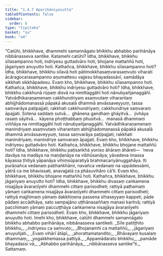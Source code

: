 ```yaml
---
title: "1.4.7 Aparihāniyasutta"
tableOfContents: false
sidebar:
  order: 8
type: "tipitaka"
basket: "su"
book: "a4"
---
```



<DynamicBreadcrumb />

<Division number="37" book="a4" bookNo="15" page="348">

<Paragraph number="254" book="a4">
“Catūhi, bhikkhave, dhammehi samannāgato bhikkhu abhabbo parihānāya nibbānasseva santike. Katamehi catūhi? Idha, bhikkhave, bhikkhu sīlasampanno hoti, indriyesu guttadvāro hoti, bhojane mattaññū hoti, jāgariyaṃ anuyutto hoti.
</Paragraph>

<Paragraph number="255" book="a4">
Kathañca, bhikkhave, bhikkhu sīlasampanno hoti? Idha, bhikkhave, bhikkhu sīlavā hoti pātimokkhasaṃvarasaṃvuto viharati ācāragocarasampanno aṇumattesu vajjesu bhayadassāvī, samādāya sikkhati sikkhāpadesu. Evaṃ kho, bhikkhave, bhikkhu sīlasampanno hoti.
</Paragraph>

<Paragraph number="256" book="a4">
Kathañca, bhikkhave, bhikkhu indriyesu guttadvāro hoti? Idha, bhikkhave, bhikkhu cakkhunā rūpaṃ disvā na nimittaggāhī hoti nānubyañjanaggāhī. Yatvādhikaraṇamenaṃ cakkhundriyaṃ asaṃvutaṃ viharantaṃ abhijjhādomanassā pāpakā akusalā dhammā anvāssaveyyuṃ, tassa saṃvarāya paṭipajjati; rakkhati cakkhundriyaṃ; cakkhundriye saṃvaraṃ āpajjati. Sotena saddaṃ sutvā…  ghānena gandhaṃ ghāyitvā…  jivhāya rasaṃ sāyitvā…  kāyena phoṭṭhabbaṃ phusitvā…  manasā dhammaṃ viññāya na nimittaggāhī hoti nānubyañjanaggāhī. Yatvādhikaraṇamenaṃ manindriyaṃ asaṃvutaṃ viharantaṃ abhijjhādomanassā pāpakā akusalā dhammā anvāssaveyyuṃ, tassa saṃvarāya paṭipajjati; rakkhati manindriyaṃ; manindriye saṃvaraṃ āpajjati. Evaṃ kho, bhikkhave, bhikkhu indriyesu guttadvāro hoti.
</Paragraph>

<Paragraph number="257" book="a4">
Kathañca, bhikkhave, bhikkhu bhojane mattaññū hoti? Idha, bhikkhave, bhikkhu paṭisaṅkhā yoniso āhāraṃ āhāreti—  ‘neva davāya na madāya na maṇḍanāya na vibhūsanāya; yāvadeva imassa kāyassa ṭhitiyā yāpanāya vihiṃsūparatiyā brahmacariyānuggahāya. Iti purāṇañca vedanaṃ paṭihaṅkhāmi, navañca vedanaṃ na uppādessāmi, yātrā ca me bhavissati, anavajjatā ca phāsuvihāro cā’ti. Evaṃ kho, bhikkhave, bhikkhu bhojane mattaññū hoti.
</Paragraph>

<Paragraph number="258" book="a4">
Kathañca, bhikkhave, bhikkhu jāgariyaṃ anuyutto hoti? Idha, bhikkhave, bhikkhu divasaṃ caṅkamena nisajjāya āvaraṇīyehi dhammehi cittaṃ parisodheti; rattiyā paṭhamaṃ yāmaṃ caṅkamena nisajjāya āvaraṇīyehi dhammehi cittaṃ parisodheti; rattiyā majjhimaṃ yāmaṃ dakkhiṇena passena sīhaseyyaṃ kappeti, pāde pādaṃ accādhāya, sato sampajāno uṭṭhānasaññaṃ manasi karitvā; rattiyā pacchimaṃ yāmaṃ paccuṭṭhāya caṅkamena nisajjāya āvaraṇīyehi dhammehi cittaṃ parisodheti. Evaṃ kho, bhikkhave, bhikkhu jāgariyaṃ anuyutto hoti. Imehi kho, bhikkhave, catūhi dhammehi samannāgato bhikkhu abhabbo parihānāya, nibbānasseva santiketi.
</Paragraph>

<Paragraph number="259" type="verses" book="a4">
_Sīle patiṭṭhito bhikkhu,_  
_indriyesu ca saṃvuto;_  
_Bhojanamhi ca mattaññū,_  
_jāgariyaṃ anuyuñjati._  

</Paragraph>

<Paragraph number="260" type="verses" book="a4">
_Evaṃ vihārī ātāpī,_  
_ahorattamatandito;_  
_Bhāvayaṃ kusalaṃ dhammaṃ,_  
_yogakkhemassa pattiyā._  

</Paragraph>

<Paragraph number="261" type="verses" book="a4">
_Appamādarato bhikkhu,_  
_pamāde bhayadassi vā;_  
_Abhabbo parihānāya,_  
_nibbānasseva santike”ti._  


</Paragraph>
</Division>

<Paragraph number="262" type="center" book="a4">
Sattamaṃ.
</Paragraph>